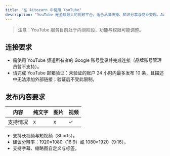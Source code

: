 ```yaml
---
title: "在 Aitoearn 中使用 YouTube"
description: "YouTube 是全球最大的视频平台，适合品牌传播、知识分享与商业变现。Aitoearn 帮助您进行内容规划、批量发布与数据分析。"
---
```


<UpdatedAt />


> 注意：YouTube 服务目前处于内测阶段，功能与权限可能调整。

## 连接要求
- 需使用 YouTube 频道所有者的 Google 账号登录并完成连接（品牌账号管理员暂不支持）。
- 请完成 YouTube 邮箱验证：未验证的账户 24 小时内最多发布 10 条，且描述中无法添加外部链接；验证后不受此限制。


## 发布内容要求
| 内容 | 纯文字 | 图片 | 视频 |
| --- | --- | --- | --- |
| 支持情况 | x | x | ✓ |

- 支持长视频与短视频（Shorts）。
- 建议分辨率：1920×1080（16:9）或 1080×1920（9:16）。
- 支持字幕、缩略图自定义与标签。


